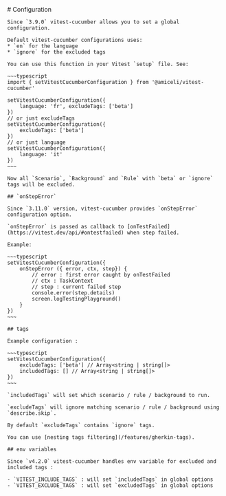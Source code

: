 
<Layout title="Configuration">
	# Configuration

    Since `3.9.0` vitest-cucumber allows you to set a global configuration.

    Default vitest-cucumber configurations uses:
    * `en` for the language 
    * `ignore` for the excluded tags

    You can use this function in your Vitest `setup` file. See: 

    ~~~typescript
    import { setVitestCucumberConfiguration } from '@amiceli/vitest-cucumber'

    setVitestCucumberConfiguration({
        language: 'fr', excludeTags: ['beta']
    })
    // or just excludeTags
    setVitestCucumberConfiguration({
        excludeTags: ['beta']
    })
    // or just language
    setVitestCucumberConfiguration({
        language: 'it'
    })
    ~~~

    Now all `Scenario`, `Background` and `Rule` with `beta` or `ignore` tags will be excluded.

    ## `onStepError`

    Since `3.11.0` version, vitest-cucumber provides `onStepError` configuration option.

    `onStepError` is passed as callback to [onTestFailed](https://vitest.dev/api/#ontestfailed) when step failed.

    Example:

    ~~~typescript
    setVitestCucumberConfiguration({ 
        onStepError ({ error, ctx, step}) {
            // error : first error caught by onTestFailed
            // ctx : TaskContext
            // step : current failed step
            console.error(step.details)
            screen.logTestingPlayground()
        }
    })
    ~~~

    ## tags

    Example configuration : 

    ~~~typescript
    setVitestCucumberConfiguration({
        excludeTags: ['beta'] // Array<string | string[]>
        includedTags: [] // Array<string | string[]>
    })
    ~~~

    `includedTags` will set which scenario / rule / background to run.

    `excludeTags` will ignore matching scenario / rule / background using `describe.skip`.

    By default `excludeTags` contains `ignore` tags.

    You can use [nesting tags filtering](/features/gherkin-tags).

    ## env variables

    Since `v4.2.0` vitest-cucumber handles env variable for excluded and included tags : 

    - `VITEST_INCLUDE_TAGS` : will set `includedTags` in global options
    - `VITEST_EXCLUDE_TAGS` : will set `excludedTags` in global options

</Layout>
